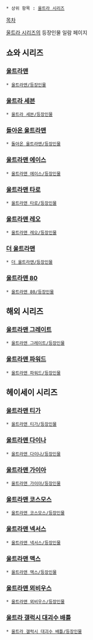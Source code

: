  * 상위 항목 : [[울트라 시리즈]]

[[목차]]
 
[[울트라 시리즈]]의 등장인물 일람 페이지

== 쇼와 시리즈 ==

=== [[울트라맨]] ===
 * [[울트라맨/등장인물]]

=== [[울트라 세븐]] ===
 * [[울트라 세븐/등장인물]]

=== [[돌아온 울트라맨]] ===
 * [[돌아온 울트라맨/등장인물]]

=== [[울트라맨 에이스]] ===
 * [[울트라맨 에이스/등장인물]]

=== [[울트라맨 타로]] ===
 * [[울트라맨 타로/등장인물]]

=== [[울트라맨 레오]] ===
 * [[울트라맨 레오/등장인물]]

=== [[더 울트라맨]] ===
 * [[더 울트라맨/등장인물]]

=== [[울트라맨 80]] ===
 * [[울트라맨 80/등장인물]]

== 해외 시리즈 ==

=== [[울트라맨 그레이트]] ===
 * [[울트라맨 그레이트/등장인물]]

=== [[울트라맨 파워드]] ===
 * [[울트라맨 파워드/등장인물]]

== 헤이세이 시리즈 ==

=== [[울트라맨 티가]] ===
 * [[울트라맨 티가/등장인물]]

=== [[울트라맨 다이나]] ===
 * [[울트라맨 다이나/등장인물]]

=== [[울트라맨 가이아]] ===
 * [[울트라맨 가이아/등장인물]]

=== [[울트라맨 코스모스]] ===
 * [[울트라맨 코스모스/등장인물]]

=== [[울트라맨 넥서스]] ===
 * [[울트라맨 넥서스/등장인물]]

=== [[울트라맨 맥스]] ===
 * [[울트라맨 맥스/등장인물]]

=== [[울트라맨 뫼비우스]] ===
 * [[울트라맨 뫼비우스/등장인물]]

=== [[울트라 갤럭시 대괴수 배틀]] ===
 * [[울트라 갤럭시 대괴수 배틀/등장인물]]
